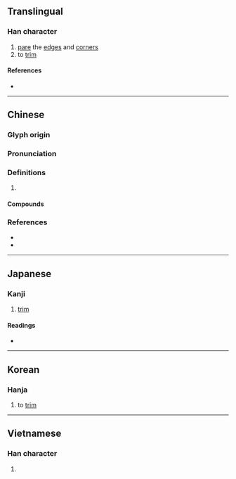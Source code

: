 {{character info/new}}
==Translingual==

===Han character===
{{Han char|rn=18|rad=刀|as=04|sn=6|four=12200|canj=MULN|ids=⿰元刂}}

# [[pare]] the [[edge]]s and [[corner]]s
# to [[trim]]

====References====
* {{Han ref|kx=0137.200|dkj=01895|dj=0309.070|hdz=10325.020|uh=5213|ud=21011|bh=C9BD|bd=51645}}

----

==Chinese==
{{zh-forms}}

===Glyph origin===
{{Han etym}}

===Pronunciation===
{{zh-pron
|m=wán
|c=jyun4
|mn=goân
|mn-t=nguang5/nguêng5
|mn-t_note=nguêng5 - Chaozhou
|mc=y
|oc=y
|cat=
}}

===Definitions===
{{zh-hanzi}}

# {{rfdef|zh}}

====Compounds====
{{zh-der|刓團|刓方為圓}}

===References===
* {{R:twedu|B00217}}
* {{R:yue:mfccd}}

----

==Japanese==

===Kanji===
{{ja-kanji|grade=|rs=刀04}}

# [[trim]]

====Readings====
* {{ja-readings|on=[[ぐん]] (gun)|kun=[[けずる]] (kezuru), [[たつ]] (tatsu), [[える]] (eru), [[すりへる]] (suriheru)}}

----

==Korean==

===Hanja===
{{ko-hanja|hangeul=완|rv=wan|mr=wan}}

# to [[trim]]

----

==Vietnamese==

===Han character===
{{vi-readings|rs=刀04| hanviet = ngoan}}

# {{defn|lang=vi|sort=刀04}}